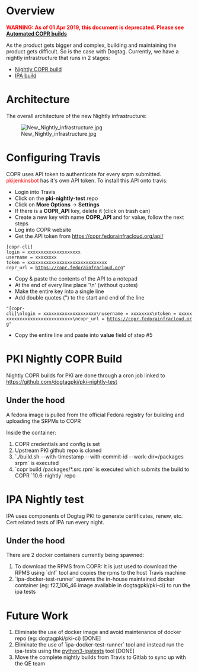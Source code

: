 = Overview =

<font color=red>'''WARNING: As of 01 Apr 2019, this document is deprecated. Please see [[Automated COPR builds]]'''</font>


As the product gets bigger and complex, building and maintaining the product gets difficult. So is the case with Dogtag. Currently, we have a nightly infrastructure that runs in 2 stages:

* [[Nightly builds#PKI_Nightly_COPR_Build|Nightly COPR build]]
* [[Nightly builds#IPA_Nightly_test|IPA build]]

= Architecture =

The overall architecture of the new Nightly infrastructure:

[[File:New_Nightly_infrastructure.jpg]]

= Configuring Travis =

COPR uses API token to authenticate for every srpm submitted. <font color='red'>pkijenkinsbot</font> has it's own API token. To install this API onto travis:

* Login into Travis
* Click on the ''' pki-nightly-test''' repo 
* Click on '''More Options''' -> '''Settings'''
* If there is a '''COPR_API''' key, delete it (click on trash can)
* Create a new key with name '''COPR_API''' and for value, follow the next steps
* Log into COPR website
* Get the API token from https://copr.fedorainfracloud.org/api/

 [copr-cli]
 login = xxxxxxxxxxxxxxxxxxxx
 username = xxxxxxxx
 token = xxxxxxxxxxxxxxxxxxxxxxxxxxxxxx
 copr_url = https://copr.fedorainfracloud.org"

* Copy & paste the contents of the API to a notepad
* At the end of every line place '\n' (without quotes)
* Make the entire key into a single line
* Add double quotes (") to the start and end of the line

 "[copr-cli]\nlogin = xxxxxxxxxxxxxxxxxxxx\nusername = xxxxxxxx\ntoken = xxxxxxxxxxxxxxxxxxxxxxxxxxxxxx\ncopr_url = https://copr.fedorainfracloud.org"

* Copy the entire line and paste into '''value''' field of step #5

= PKI Nightly COPR Build =

Nightly COPR builds for PKI are done through a cron job linked to https://github.com/dogtagpki/pki-nightly-test

== Under the hood ==

A fedora image is pulled from the official Fedora registry for building and uploading the SRPMs to COPR

Inside the container:
# COPR credentials and config is set
# Upstream PKI github repo is cloned
# `./build.sh --with-timestamp --with-commit-id --work-dir=/packages srpm` is executed
# `copr build /packages/*.src.rpm` is executed which submits the build to COPR `10.6-nightly` repo

= IPA Nightly test =

IPA uses components of Dogtag PKI to generate certificates, renew, etc. Cert related tests of IPA run every night. 

== Under the hood ==

There are 2 docker containers currently being spawned:

# To download the RPMS from COPR: It is just used to download the RPMS using `dnf` tool and copies the rpms to the host Travis machine
# `ipa-docker-test-runner` spawns the in-house maintained docker container (eg: f27_106_46 image available in dogtagpki/pki-ci) to run the ipa tests

= Future Work =

# Eliminate the use of docker image and avoid maintenance of docker repo (eg: dogtagpki/pki-ci) [DONE]
# Eliminate the use of `ipa-docker-test-runner` tool and instead run the ipa-tests using the [https://www.freeipa.org/page/Testing#Run_tests python3-ipatests] tool [DONE]
# Move the complete nightly builds from Travis to Gitlab to sync up with the QE team